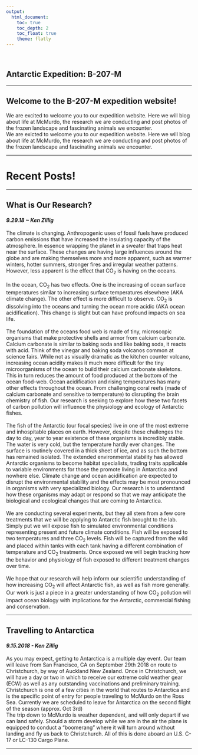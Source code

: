 ```yaml
---
output: 
  html_document:
    toc: true
    toc_depth: 2
    toc_float: true
    theme: flatly
---
```


<br>

## Antarctic Expedition: B-207-M

***

## Welcome to the B-207-M expedition website!

We are excited to welcome you to our expedition website. Here we will blog about life at McMurdo, the research we are conducting and post photos of the frozen landscape and fascinating animals we encounter.
<br>
We are exicted to welcome you to our expedition website. Here we will blog about life at McMurdo, the research we are conducting and post photos of the frozen landscape and fascinating animals we encounter. 

***

# Recent Posts!

***
## What is Our Research?
####  *9.29.18 ~ Ken Zillig*
The climate is changing. Anthropogenic uses of fossil fuels have produced carbon emissions that have increased the insulating capacity of the atmosphere. In essence wrapping the planet in a sweater that traps heat near the surface. These changes are having large influences around the globe and are making themselves more and more apparent, such as warmer winters, hotter summers, stronger fires and irregular weather patterns. However, less apparent is the effect that CO~2~ is having on the oceans.  
<br>
In the ocean, CO~2~ has two effects. One is the increasing of ocean surface temperatures similar to increasing surface temperatures elsewhere (AKA climate change). The other effect is more difficult to observe. CO~2~ is dissolving into the oceans and turning the ocean more acidic (AKA ocean acidification). This change is slight but can have profound impacts on sea life.  
<br>
The foundation of the oceans food web is made of tiny, microscopic organisms that make protective shells and armor from calcium carbonate. Calcium carbonate is similar to baking soda and like baking soda, it reacts with acid. Think of the vinegar and baking soda volcanos common at science fairs. While not as visually dramatic as the kitchen counter volcano, increasing ocean acidity makes it much more difficult for the tiny microorganisms of the ocean to build their calcium carbonate skeletons. This in turn reduces the amount of food produced at the bottom of the ocean food-web. Ocean acidification and rising temperatures has many other effects throughout the ocean. From challenging coral reefs (made of calcium carbonate and sensitive to temperature) to disrupting the brain chemistry of fish. Our research is seeking to explore how these two facets of carbon pollution will influence the physiology and ecology of Antarctic fishes.  
<br>
The fish of the Antarctic (our focal species) live in one of the most extreme and inhospitable places on earth. However, despite these challenges the day to day, year to year existence of these organisms is incredibly stable. The water is very cold, but the temperature hardly ever changes. The surface is routinely covered in a thick sheet of ice, and as such the bottom has remained isolated. The extended environmental stability has allowed Antarctic organisms to become habitat specialists, trading traits applicable to variable environments for those the promote living in Antarctica and nowhere else. Climate change and ocean acidification are expected to disrupt the environmental stability and the effects may be most pronounced in organisms with very specialized biology. Our research is to understand how these organisms may adapt or respond so that we may anticipate the biological and ecological changes that are coming to Antarctica.  
<br>
We are conducting several experiments, but they all stem from a few core treatments that we will be applying to Antarctic fish brought to the lab. Simply put we will expose fish to simulated environmental conditions representing present and future climate conditions. Fish will be exposed to two temperatures and three CO~2~ levels. Fish will be captured from the wild and placed within tanks with each tank having a different combination of temperature and CO~2~ treatments. Once exposed we will begin tracking how the behavior and physiology of fish exposed to different treatment changes over time.  
<br>
We hope that our research will help inform our scientific understanding of how increasing CO~2~ will affect Antarctic fish, as well as fish more generally. Our work is just a piece in a greater understanding of how CO~2~ pollution will impact ocean biology with implications for the Antarctic, commercial fishing and conservation.  


***




## Travelling to Antarctica
#### *9.15.2018 - Ken Zillig*
As you may expect, getting to Antarctica is a multiple day event. Our team will leave from San Francisco, CA on September 29th 2018 on route to Christchurch, by way of Auckland New Zealand. Once in Christchurch, we will have a day or two in which to receive our extreme cold weather gear (ECW) as well as any outstanding vaccinations and preliminary training. Christchurch is one of a few cities in the world that routes to Antarctica and is the specific point of entry for people traveling to McMurdo on the Ross Sea. Currently we are scheduled to leave for Antarctica on the second flight of the season (approx. Oct 3rd)
<br>
The trip down to McMurdo is weather dependent, and will only depart if we can land safely. Should a storm develop while we are in the air the plane is equipped to conduct a “boomerang” where it will turn around without landing and fly us back to Christchurch. All of this is done aboard an U.S. C-17 or LC-130 Cargo Plane.  

***
